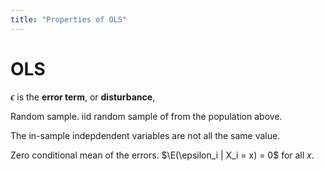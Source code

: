 ```yaml
---
title: "Properties of OLS"
---
```


# OLS 

$\epsilon$ is the **error term**, or **disturbance**, 



Random sample. iid random sample of from the population above.

The in-sample indepdendent variables are not all the same value.

Zero conditional mean of the errors. $\E(\epsilon_i | X_i = x) = 0$ for all $x$.





<!-- Footnotes -->

